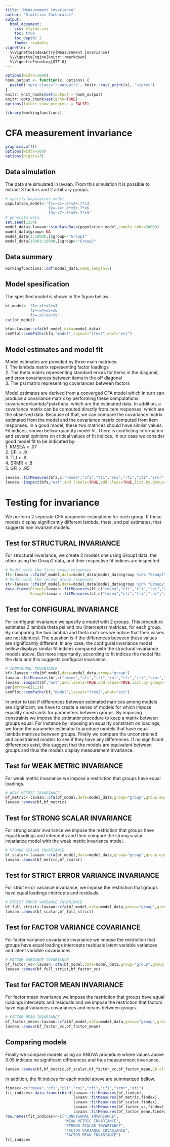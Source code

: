 ```yaml
---
title: "Measurement invariance"
author: "Dimitrios Zacharatos"
output:
  html_document:
    css: styles.css
    toc: true
    toc_depth: 2
    theme: readable
vignette: >
  %\VignetteIndexEntry{Measurement invariance}
  %\VignetteEngine{knitr::rmarkdown}
  %\VignetteEncoding{UTF-8}
---
```

```r
options(width=1000)
hook_output <- function(x, options) {
  paste0('<pre class="r-output">', knitr::knit_print(x), '</pre>')
}
knitr::knit_hooks$set(output = hook_output)
knitr::opts_chunk$set(echo=TRUE)
options(future.show.progress = FALSE)
```

```r
library(workingfunctions)
```

# CFA measurement invariance
```r
graphics.off()
options(width=500)
options(digits=3)
```

## Data simulation
The data are simulated in lavaan. From this simulation it is possible to extract 3 factors and 2 arbitrary groups.
```r
# specify population model
population_model<-'f1=~x1+.6*x2+.7*x3
                   f2=~x4+.6*x5+.7*x6
                   f3=~x7+.6*x8+.7*x9'
# generate data
set.seed(1234)
model_data<-lavaan::simulateData(population_model,sample.nobs=20000)
model_data$group<-NA
model_data[1:10000,]$group<-"Group1"
model_data[10001:20000,]$group<-"Group2"
```

## Data summary
```r
workingfunctions::cdf(model_data,name_length=5)
```

## Model spesification
The spesified model is shown in the figure bellow.
```r
bf_model<-'f1=~x1+x2+x3
           f2=~x4+x5+x6
           f3=~x7+x8+x9'
cat(bf_model)

bfa<-lavaan::cfa(bf_model,data=model_data)
semPlot::semPaths(bfa,"model",layout="tree2",what="est")
```

## Model estimates and model fit
Model estimates are provided by three main matrices:  <br/>
1. The lambda matrix representing factor loadings  <br/>
2. The theta matrix representing standard errors for items in the diagonal, and error covariances between items in the off diagonal  <br/>
3. The psi matrix representing covariances between factors  <br/>

Model estimates are derived from a converged CFA model which in turn can produce a covariance matrix by performing these computations: covariance=lambda*psi+theta, which are the estimated data. In addition, a covariance matrix can be computed directly from item responses, which are the observed data. Because of that, we can compare the covariance matrix estimated from the model and the covariance matrix computed from item responses. In a good model, these two matrices should have similar values. Fit indices, shown bellow quantify model fit. There is conflicting information and several opinions on critical values of fit indices. In our case we consider good model fit to be indicated by:  <br/>
1. RMSEA < .07  <br/>
2. CFI > .9  <br/>
3. TLI > .9  <br/>
4. SRMR < .8  <br/>
5. GFI > .95  <br/>

```r
lavaan::fitMeasures(bfa,c("rmsea","cfi","tli","rni","rfi","ifi","srmr","gfi"))
lavaan::inspect(bfa,"est",add.labels=TRUE,add.class=TRUE,list.by.group=TRUE,drop.list.single.group=TRUE)
```

# Testing for invariance
We perform 2 seperate CFA parameter estimations for each group. If these models display significantly different lambda, theta, and psi estimates, that suggests non invariant models.

## Test for STRUCTURAL INVARIANCE
For structural invariance, we create 2 models one using Group1 data, the other using the Group2 data, and their respective fit indices are inspected.
```r
# Model with the first group responses
ft<-lavaan::cfa(bf_model,data=model_data[model_data$group %in% "Group1",])
# Model with the second group responses
st<-lavaan::cfa(bf_model,data=model_data[model_data$group %in% "Group2",])
data.frame(Group1=lavaan::fitMeasures(ft,c("rmsea","cfi","tli","rni","rfi","ifi","srmr","gfi")),
           Group2=lavaan::fitMeasures(st,c("rmsea","cfi","tli","rni","rfi","ifi","srmr","gfi")))
```

## Test for CONFIGURAL INVARIANCE
For configural invariance we spesify a model with 2 groups. This procedure estimates 2 lambda theta psi and mu (intercepts) matrices, for each group. By comparing the two lambda and theta matrices we notice that their values are not identical. The question is if the differences between these values are significantly different. In any case, the configural invariance model bellow displays similar fit indices compared with the structural invariance models above. But more importantly, according to fit indices the model fits the data and this suggests configural invariance.
```r
# CONFIGURAL INVARIANCE
bf<-lavaan::cfa(bf_model,data=model_data,group="group")
lavaan::fitMeasures(bf,c("rmsea","cfi","tli","rni","rfi","ifi","srmr","gfi"))
lavaan::inspect(bf,"est",add.labels=TRUE,add.class=TRUE,list.by.group=TRUE,drop.list.single.group=TRUE)
par(mfrow=c(1,2))
semPlot::semPaths(bf,"model",layout="tree2",what="est")
```

In order to test if differences between estimated matrices among models are significant, we have to create a series of models for which impose equality constraints for parameters between groups. By imposing constraints we impose the estimator procedure to keep a matrix between groups equal. For instance by imposing an equality constraint on loadings, we force the parameter estimator to produce models that have equal lambda matrices between groups. Finally we compare the unconstrained and constrained models to see if they have any differences. If no significant differences exist, this suggest that the models are equivalent between groups and thus the models display measurement invariance.

## Test for WEAK METRIC INVARIANCE
For weak metric invariance we impose a restriction that groups have equal loadings.
```r
# WEAK METRIC INVARIANCE
bf_metric<-lavaan::cfa(bf_model,data=model_data,group="group",group.equal=c("loadings"))
lavaan::anova(bf,bf_metric)
```

## Test for STRONG SCALAR INVARIANCE
For strong scalar invariance we impose the restriction that groups have equal loadings and intercepts and then compare the strong scalar invariance model with the weak metric invariance model.
```r
# STRONG SCALAR INVARIANCE
bf_scalar<-lavaan::cfa(bf_model,data=model_data,group="group",group.equal=c("loadings","intercepts"))
lavaan::anova(bf_metric,bf_scalar)
```

## Test for STRICT ERROR VARIANCE INVARIANCE
For strict error variance invariance, we impose the restriction that groups have equal loadings intercepts and residuals.
```r
# STRICT ERROR VARIANCE INVARIANCE
bf_full_strict<-lavaan::cfa(bf_model,data=model_data,group="group",group.equal=c("loadings","intercepts","residuals"))
lavaan::anova(bf_scalar,bf_full_strict)
```

## Test for FACTOR VARIANCE COVARIANCE
For factor variance covariance invariance we impose the restriction that groups have equal loadings intercepts residuals latent variable variances and latent variable covariances.
```r
# FACTOR VARIANCE COVARIANCE
bf_factor_vc<-lavaan::cfa(bf_model,data=model_data,group="group",group.equal=c("loadings","intercepts","residuals","lv.variances","lv.covariances"))
lavaan::anova(bf_full_strict,bf_factor_vc)
```

## Test for FACTOR MEAN INVARIANCE
For factor mean invariance we impose the restriction that groups have equal loadings intercepts and residuals and we impose the restriction that factors have equal variances covariances and means between groups.
```r
# FACTOR MEAN INVARIANCE
bf_factor_mean<-lavaan::cfa(bf_model,data=model_data,group="group",group.equal=c("loadings","intercepts","residuals","lv.variances","lv.covariances","means"))
lavaan::anova(bf_factor_vc,bf_factor_mean)
```

## Comparing models
Finally we compare models using an ANOVA procedure where values above 0.05 indicate no significant differences and thus measurement invariance.
```r
lavaan::anova(bf,bf_metric,bf_scalar,bf_factor_vc,bf_factor_mean,SB.classic=TRUE)
```

In addition, the fit indices for each model above are summarized bellow.
```r
findex<-c("rmsea","cfi","tli","rni","rfi","ifi","srmr","gfi")
fit_indices<-data.frame(rbind(lavaan::fitMeasures(bf,findex),
                              lavaan::fitMeasures(bf_metric,findex),
                              lavaan::fitMeasures(bf_scalar,findex),
                              lavaan::fitMeasures(bf_factor_vc,findex),
                              lavaan::fitMeasures(bf_factor_mean,findex)))
row.names(fit_indices)<-c("CONFIGURAL INVARIANCE",
                          "WEAK METRIC INVARIANCE",
                          "STRONG SCALAR INVARIANCE",
                          "FACTOR VARIANCE COVARIANCE",
                          "FACTOR MEAN INVARIANCE")
fit_indices
```
